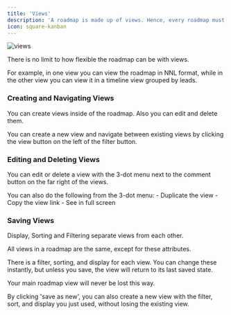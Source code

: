 ```yaml
---
title: 'Views'
description: 'A roadmap is made up of views. Hence, every roadmap must have a view.'
icon: square-kanban
---
```


![views](/images/views.png)

There is no limit to how flexible the roadmap can be with views. 

For example, in one view you can view the roadmap in NNL format, while in the other view you can view it in a timeline view grouped by leads.

### Creating and Navigating Views

You can create views inside of the roadmap. Also you can edit and delete them.

You can create a new view and navigate between existing views by clicking the view button on the left of the filter button.

### Editing and Deleting Views

You can edit or delete a view with the 3-dot menu next to the comment button on the far right of the views.

<Note>
You can also do the following from the 3-dot menu:
- Duplicate the view 
- Copy the view link 
- See in full screen 
</Note>

### Saving Views

Display, Sorting and Filtering separate views from each other.

All views in a roadmap are the same, except for these attributes.

There is a filter, sorting, and display for each view. You can change these instantly, but unless you save, the view will return to its last saved state.

Your main roadmap view will never be lost this way.

By clicking 'save as new', you can also create a new view with the filter, sort, and display you just used, without losing the existing view.


